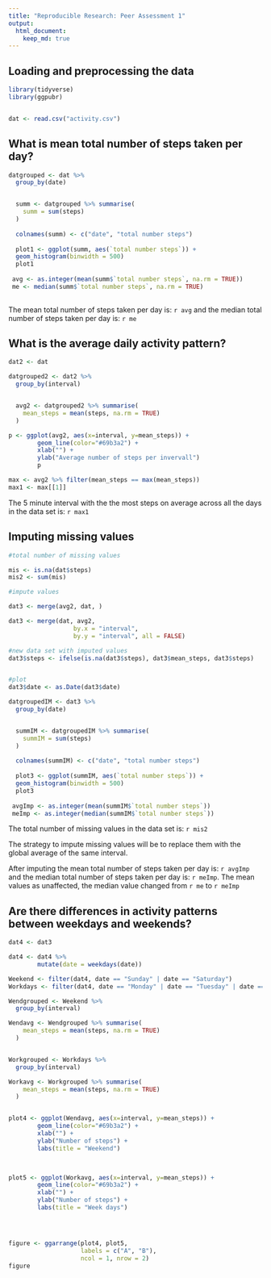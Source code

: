 ```yaml
---
title: "Reproducible Research: Peer Assessment 1"
output: 
  html_document:
    keep_md: true
---
```



## Loading and preprocessing the data

```r

library(tidyverse)
library(ggpubr)


dat <- read.csv("activity.csv")
```


## What is mean total number of steps taken per day?

```r


datgrouped <- dat %>%
  group_by(date)


  summ <- datgrouped %>% summarise(
    summ = sum(steps)
  )
  
  colnames(summ) <- c("date", "total number steps")
  
  plot1 <- ggplot(summ, aes(`total number steps`)) + 
  geom_histogram(binwidth = 500) 
  plot1
  
 avg <- as.integer(mean(summ$`total number steps`, na.rm = TRUE))
 me <- median(summ$`total number steps`, na.rm = TRUE)
  
```
The mean total number of steps taken per day is: `r avg` and the median total number of steps taken per day is: `r me`

## What is the average daily activity pattern?

```r
dat2 <- dat

datgrouped2 <- dat2 %>%
  group_by(interval)


  avg2 <- datgrouped2 %>% summarise(
    mean_steps = mean(steps, na.rm = TRUE)
  )

p <- ggplot(avg2, aes(x=interval, y=mean_steps)) +
        geom_line(color="#69b3a2") + 
        xlab("") +
        ylab("Average number of steps per invervall")
        p

max <- avg2 %>% filter(mean_steps == max(mean_steps))
max1 <- max[[1]]


```

The 5 minute interval with the the most steps on average across all the days in the data set is: `r max1`

## Imputing missing values

```r
#total number of missing values

mis <- is.na(dat$steps)
mis2 <- sum(mis)

#impute values

dat3 <- merge(avg2, dat, )

dat3 <- merge(dat, avg2, 
                  by.x = "interval", 
                  by.y = "interval", all = FALSE)

#new data set with imputed values
dat3$steps <- ifelse(is.na(dat3$steps), dat3$mean_steps, dat3$steps)


#plot 
dat3$date <- as.Date(dat3$date)

datgroupedIM <- dat3 %>%
  group_by(date)


  summIM <- datgroupedIM %>% summarise(
    summIM = sum(steps)
  )
  
  colnames(summIM) <- c("date", "total number steps")
  
  plot3 <- ggplot(summIM, aes(`total number steps`)) + 
  geom_histogram(binwidth = 500) 
  plot3
  
 avgImp <- as.integer(mean(summIM$`total number steps`))
 meImp <- as.integer(median(summIM$`total number steps`))


```

The total number of missing values in the data set is: `r mis2`

The strategy to impute missing values will be to replace them with the global average of the same interval.

After imputing the mean total number of steps taken per day is: `r avgImp` and the median total number of steps taken per day is: `r meImp`. The mean values as unaffected, the median value changed from `r me` to `r meImp`



## Are there differences in activity patterns between weekdays and weekends?


```r

dat4 <- dat3

dat4 <- dat4 %>% 
        mutate(date = weekdays(date))

Weekend <- filter(dat4, date == "Sunday" | date == "Saturday")
Workdays <- filter(dat4, date == "Monday" | date == "Tuesday" | date == "Wednesday"| date == "Thursday" | date == "Friday")

Wendgrouped <- Weekend %>%
  group_by(interval)

Wendavg <- Wendgrouped %>% summarise(
    mean_steps = mean(steps, na.rm = TRUE)
  )


Workgrouped <- Workdays %>%
  group_by(interval)

Workavg <- Workgrouped %>% summarise(
    mean_steps = mean(steps, na.rm = TRUE)
  )


plot4 <- ggplot(Wendavg, aes(x=interval, y=mean_steps)) +
        geom_line(color="#69b3a2") + 
        xlab("") +
        ylab("Number of steps") +
        labs(title = "Weekend")
        


plot5 <- ggplot(Workavg, aes(x=interval, y=mean_steps)) +
        geom_line(color="#69b3a2") + 
        xlab("") +
        ylab("Number of steps") +
        labs(title = "Week days")




figure <- ggarrange(plot4, plot5,
                    labels = c("A", "B"),
                    ncol = 1, nrow = 2)
figure


```




